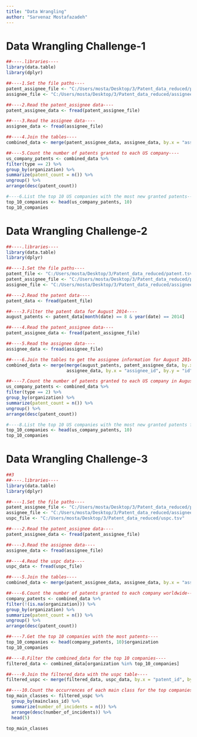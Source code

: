 ```yaml
---
title: "Data Wrangling"
author: "Sarvenaz Mostafazadeh"
---
```


# Data Wrangling Challenge-1

```r
##----.libraries----
library(data.table)
library(dplyr)

##----1.Set the file paths----
patent_assignee_file <- "C:/Users/mosta/Desktop/3/Patent_data_reduced/patent_assignee.tsv"
assignee_file <- "C:/Users/mosta/Desktop/3/Patent_data_reduced/assignee.tsv"

##----2.Read the patent_assignee data----
patent_assignee_data <- fread(patent_assignee_file)

##----3.Read the assignee data----
assignee_data <- fread(assignee_file)

##----4.Join the tables----
combined_data <- merge(patent_assignee_data, assignee_data, by.x = "assignee_id", by.y = "id")

##----5.Count the number of patents granted to each US company----
us_company_patents <- combined_data %>%
filter(type == 2) %>%
group_by(organization) %>%
summarize(patent_count = n()) %>%
ungroup() %>%
arrange(desc(patent_count))

#----6.List the top 10 US companies with the most new granted patents----
top_10_companies <- head(us_company_patents, 10)
top_10_companies

```

# Data Wrangling Challenge-2

```r
##----.libraries----
library(data.table)
library(dplyr)

##----1.Set the file paths----
patent_file <- "C:/Users/mosta/Desktop/3/Patent_data_reduced/patent.tsv"
patent_assignee_file <- "C:/Users/mosta/Desktop/3/Patent_data_reduced/patent_assignee.tsv"
assignee_file <- "C:/Users/mosta/Desktop/3/Patent_data_reduced/assignee.tsv"

##----2.Read the patent data----
patent_data <- fread(patent_file)

##----3.Filter the patent data for August 2014----
august_patents <- patent_data[month(date) == 8 & year(date) == 2014]

##----4.Read the patent_assignee data----
patent_assignee_data <- fread(patent_assignee_file)

##----5.Read the assignee data----
assignee_data <- fread(assignee_file)

##----6.Join the tables to get the assignee information for August 2014 patents----
combined_data <- merge(merge(august_patents, patent_assignee_data, by.x = "id", by.y = "patent_id", all.x = TRUE),
                       assignee_data, by.x = "assignee_id", by.y = "id", all.x = TRUE)

##----7.Count the number of patents granted to each US company in August 2014----
us_company_patents <- combined_data %>%
filter(type == 2) %>%
group_by(organization) %>%
summarize(patent_count = n()) %>%
ungroup() %>%
arrange(desc(patent_count))

#----8.List the top 10 US companies with the most new granted patents for August 2014----
top_10_companies <- head(us_company_patents, 10)
top_10_companies

```

# Data Wrangling Challenge-3

```r
##3
##----.libraries----
library(data.table)
library(dplyr)

##----1.Set the file paths----
patent_assignee_file <- "C:/Users/mosta/Desktop/3/Patent_data_reduced/patent_assignee.tsv"
assignee_file <- "C:/Users/mosta/Desktop/3/Patent_data_reduced/assignee.tsv"
uspc_file <- "C:/Users/mosta/Desktop/3/Patent_data_reduced/uspc.tsv"

##----2.Read the patent_assignee data----
patent_assignee_data <- fread(patent_assignee_file)

##----3.Read the assignee data----
assignee_data <- fread(assignee_file)

##----4.Read the uspc data----
uspc_data <- fread(uspc_file)

##----5.Join the tables----
combined_data <- merge(patent_assignee_data, assignee_data, by.x = "assignee_id", by.y = "id")

##----6.Count the number of patents granted to each company worldwide----
company_patents <- combined_data %>%
filter(!(is.na(organization))) %>%
group_by(organization) %>%
summarize(patent_count = n()) %>%
ungroup() %>%
arrange(desc(patent_count))

##----7.Get the top 10 companies with the most patents----
top_10_companies <- head(company_patents, 10)$organization
top_10_companies

##----8.Filter the combined_data for the top 10 companies----
filtered_data <- combined_data[organization %in% top_10_companies]

##----9.Join the filtered_data with the uspc table----
filtered_uspc <- merge(filtered_data, uspc_data, by.x = "patent_id", by.y = "patent_id")

##----10.Count the occurrences of each main class for the top companies----
top_main_classes <- filtered_uspc %>%
  group_by(mainclass_id) %>%
  summarize(number_of_incidents = n()) %>%
  arrange(desc(number_of_incidents)) %>%
  head(5)

top_main_classes

```